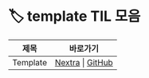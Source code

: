 
# 🏷️ template TIL 모음

<LabelIcons />

| 제목 | 바로가기 |
|------|----------|
| Template | [Nextra](/til/til-2025/til-07/03-Template) \| [GitHub](https://github.com/MinHyeok-lee1/TIL/blob/main/2025/07/03-Template.md) |
